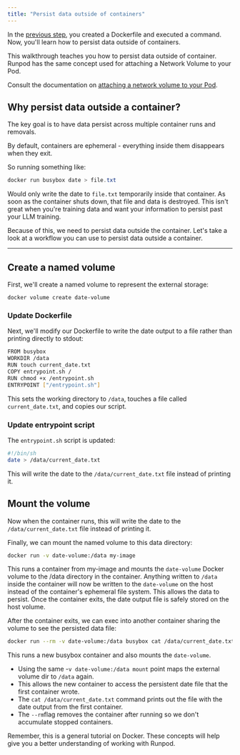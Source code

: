 ```yaml
---
title: "Persist data outside of containers"
---
```


In the [previous step](/tutorials/introduction/containers/create-dockerfiles), you created a Dockerfile and executed a command. Now, you'll learn how to persist data outside of containers.

<Info>

This walkthrough teaches you how to persist data outside of container. Runpod has the same concept used for attaching a Network Volume to your Pod.

Consult the documentation on [attaching a network volume to your Pod](/storage/network-volumes).

</Info>

## Why persist data outside a container?

The key goal is to have data persist across multiple container runs and removals.

By default, containers are ephemeral - everything inside them disappears when they exit.

So running something like:

```csharp
docker run busybox date > file.txt
```

Would only write the date to `file.txt` temporarily inside that container. As soon as the container shuts down, that file and data is destroyed. This isn't great when you're training data and want your information to persist past your LLM training.

Because of this, we need to persist data outside the container. Let's take a look at a workflow you can use to persist data outside a container.

***

## Create a named volume

First, we'll create a named volume to represent the external storage:

```
docker volume create date-volume
```

### Update Dockerfile

Next, we'll modify our Dockerfile to write the date output to a file rather than printing directly to stdout:

```bash
FROM busybox
WORKDIR /data
RUN touch current_date.txt
COPY entrypoint.sh /
RUN chmod +x /entrypoint.sh
ENTRYPOINT ["/entrypoint.sh"]
```

This sets the working directory to `/data`, touches a file called `current_date.txt`, and copies our script.

### Update entrypoint script

The `entrypoint.sh` script is updated:

```bash
#!/bin/sh
date > /data/current_date.txt
```

This will write the date to the `/data/current_date.txt` file instead of printing it.

## Mount the volume

Now when the container runs, this will write the date to the `/data/current_date.txt` file instead of printing it.

Finally, we can mount the named volume to this data directory:

```bash
docker run -v date-volume:/data my-image
```

This runs a container from my-image and mounts the `date-volume` Docker volume to the /data directory in the container. Anything written to `/data` inside the container will now be written to the `date-volume` on the host instead of the container's ephemeral file system. This allows the data to persist. Once the container exits, the date output file is safely stored on the host volume.

After the container exits, we can exec into another container sharing the volume to see the persisted data file:

```bash
docker run --rm -v date-volume:/data busybox cat /data/current_date.txt
```

This runs a new busybox container and also mounts the `date-volume`.

* Using the same -`v date-volume:/data mount` point maps the external volume dir to `/data` again.
* This allows the new container to access the persistent date file that the first container wrote.
* The `cat /data/current_date.txt` command prints out the file with the date output from the first container.
* The `--rm`flag removes the container after running so we don't accumulate stopped containers.

<Info>

Remember, this is a general tutorial on Docker. These concepts will help give you a better understanding of working with Runpod.

</Info>
